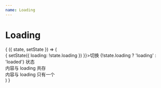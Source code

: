 ```yaml
---
name: Loading
---
```



# Loading

<PropsTable of={Loading} />

<Playground>
  <State initial={{ loading: false }}>
    {
      ({ state, setState }) => (
        <div>
          <span className={"btn flat mb10 " + (state.loading ? 'theme' : 'red')} onClick={e => {
            setState({
              loading: !state.loading
            })
          }}>切换 {!state.loading ? 'loading' : 'loaded'} 状态</span>
          <Loading loading={state.loading} inrow={true}>
            <div style={{backgroundColor: '#f9f9f9', padding: 20}}>
              内容与 loading 共存
            </div>
          </Loading>
          <Loading loading={state.loading} inrow={false}>
            <div style={{backgroundColor: '#f9f9f9', padding: 20}}>
              内容与 loading 只有一个
            </div>
          </Loading>
        </div>
      )
    }
  </State>
</Playground>
